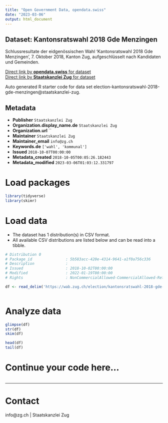 ```yaml
---
title: "Open Government Data, opendata.swiss"
date: "2023-03-06"
output: html_document
---
```


## Dataset: Kantonsratswahl 2018 Gde Menzingen

Schlussresultate der eidgenössischen Wahl 'Kantonsratswahl 2018 Gde Menzingen', 7. Oktober 2018, Kanton Zug, aufgeschlüsselt nach Kandidaten und Gemeinden.

[Direct link by **opendata.swiss** for dataset](https://opendata.swiss/de/dataset/kantonsratswahl-2018-gde-menzingen)<br>
[Direct link by **Staatskanzlei Zug** for dataset](https://wab.zug.ch/election/kantonsratswahl-2018-gde-menzingen/data)

Auto generated R starter code for data set election-kantonsratswahl-2018-gde-menzingen@staatskanzlei-zug.

## Metadata

- **Publisher** `Staatskanzlei Zug`
- **Organization.display_name.de** `Staatskanzlei Zug`
- **Organization.url** ``
- **Maintainer** `Staatskanzlei Zug`
- **Maintainer_email** `info@zg.ch`
- **Keywords.de** `['wahl', 'kommunal']`
- **Issued** `2018-10-07T00:00:00`
- **Metadata_created** `2018-10-05T00:05:26.182443`
- **Metadata_modified** `2023-03-06T01:03:12.331797`


# Load packages

```r

library(tidyverse)
library(skimr)

```

# Load data

-   The dataset has 1 distribution(s) in CSV format.
-   All available CSV distributions are listed below and can be read into a tibble.

```r

# Distribution 0
# Package_id               : 5b583acc-420e-4314-9641-a1f0a756c336
# Description              : 
# Issued                   : 2018-10-02T00:00:00
# Modified                 : 2022-01-19T00:00:00
# Rights                   : NonCommercialAllowed-CommercialAllowed-ReferenceRequired

df <- read_delim('https://wab.zug.ch/election/kantonsratswahl-2018-gde-menzingen/data-csv')



```

# Analyze data

```r

glimpse(df)
str(df)
skim(df)

head(df)
tail(df)

```

# Continue your code here...

```r

```

------------------------------------------------------------------------

# Contact

info@zg.ch | Staatskanzlei Zug
